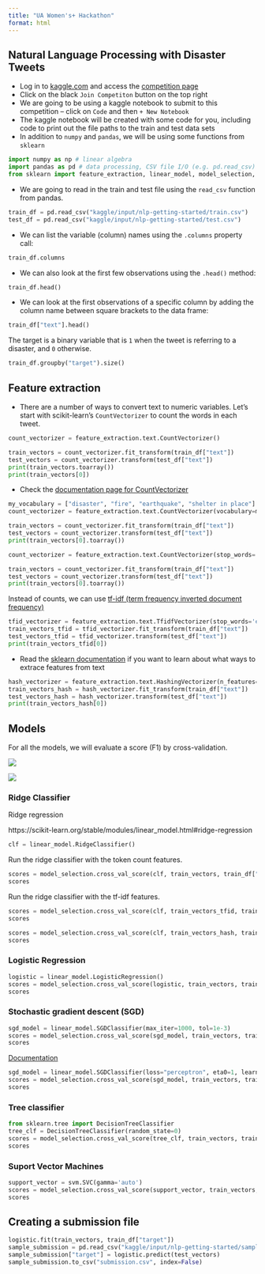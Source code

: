 ```yaml
---
title: "UA Women's+ Hackathon"
format: html
---
```


## Natural Language Processing with Disaster Tweets

* Log in to [kaggle.com](https://www.kaggle.com/) and access the [competition page](https://www.kaggle.com/competitions/nlp-getting-started/overview)
* Click on the black `Join Competiton` button on the top right
* We are going to be using a kaggle notebook to submit to this competition -- click on `Code` and then `+ New Notebook`
* The kaggle notebook will be created with some code for you, including code to print out the file paths to the train and test data sets
* In addition to `numpy` and `pandas`, we will be using some functions from `sklearn`

```python
import numpy as np # linear algebra
import pandas as pd # data processing, CSV file I/O (e.g. pd.read_csv)
from sklearn import feature_extraction, linear_model, model_selection, preprocessing, svm
```

* We are going to read in the train and test file using the `read_csv` function from pandas.

```python
train_df = pd.read_csv("kaggle/input/nlp-getting-started/train.csv")
test_df = pd.read_csv("kaggle/input/nlp-getting-started/test.csv")
```

* We can list the variable (column) names using the `.columns` property call:

```python
train_df.columns
```

* We can also look at the first few observations using the `.head()` method:

```python
train_df.head()
```

* We can look at the first observations of a specific column by adding the column name between square brackets to the data frame:

```python
train_df["text"].head()
```
The target is a binary variable that is `1` when the tweet is referring to a disaster, and `0` otherwise.

```python
train_df.groupby("target").size()
```


## Feature extraction

* There are a number of ways to convert text to numeric variables. Let's start with scikit-learn's `CountVectorizer` to count the words in each tweet.

```python
count_vectorizer = feature_extraction.text.CountVectorizer()
```

```python
train_vectors = count_vectorizer.fit_transform(train_df["text"])
test_vectors = count_vectorizer.transform(test_df["text"])
print(train_vectors.toarray())
print(train_vectors[0])
```


* Check the [documentation page for CountVectorizer](https://scikit-learn.org/stable/modules/generated/sklearn.feature_extraction.text.CountVectorizer.html)

```python
my_vocabulary = ["disaster", "fire", "earthquake", "shelter in place"]
count_vectorizer = feature_extraction.text.CountVectorizer(vocabulary=my_vocabulary)
```

```python
train_vectors = count_vectorizer.fit_transform(train_df["text"])
test_vectors = count_vectorizer.transform(test_df["text"])
print(train_vectors[0].toarray())
```

```python
count_vectorizer = feature_extraction.text.CountVectorizer(stop_words='english')
```

```python
train_vectors = count_vectorizer.fit_transform(train_df["text"])
test_vectors = count_vectorizer.transform(test_df["text"])
print(train_vectors[0].toarray())
```

Instead of counts, we can use [tf-idf (term frequency inverted document frequency)](https://www.tidytextmining.com/tfidf)

```python
tfid_vectorizer = feature_extraction.text.TfidfVectorizer(stop_words='english')
train_vectors_tfid = tfid_vectorizer.fit_transform(train_df["text"])
test_vectors_tfid = tfid_vectorizer.transform(test_df["text"])
print(train_vectors_tfid[0])
```

* Read the [sklearn documentation](https://scikit-learn.org/stable/modules/classes.html#module-sklearn.feature_extraction.text) if you want to learn about what ways to extrace features from text

```python
hash_vectorizer = feature_extraction.text.HashingVectorizer(n_features=2**4)
train_vectors_hash = hash_vectorizer.fit_transform(train_df["text"])
test_vectors_hash = hash_vectorizer.transform(test_df["text"])
print(train_vectors_hash[0])
```


## Models

For all the models, we will evaluate a score (F1) by cross-validation.

![](images/grid_search_cross_validation.png)

![](images/github-recovery-codes.png)

### Ridge Classifier

Ridge regression

https://scikit-learn.org/stable/modules/linear_model.html#ridge-regression

```python
clf = linear_model.RidgeClassifier()
```

Run the ridge classifier with the token count features.

```python
scores = model_selection.cross_val_score(clf, train_vectors, train_df["target"], cv=5, scoring="f1")
scores
```

Run the ridge classifier with the tf-idf features.

```python
scores = model_selection.cross_val_score(clf, train_vectors_tfid, train_df["target"], cv=5, scoring="f1")
scores
```

```python
scores = model_selection.cross_val_score(clf, train_vectors_hash, train_df["target"], cv=5, scoring="f1")
scores
```

### Logistic Regression

```python
logistic = linear_model.LogisticRegression()
scores = model_selection.cross_val_score(logistic, train_vectors, train_df["target"], cv=5, scoring="f1")
scores
```


### Stochastic gradient descent (SGD)

```python
sgd_model = linear_model.SGDClassifier(max_iter=1000, tol=1e-3)
scores = model_selection.cross_val_score(sgd_model, train_vectors, train_df["target"], cv=3, scoring="f1")
scores
```


[Documentation](https://scikit-learn.org/stable/modules/generated/sklearn.linear_model.SGDClassifier.html#sklearn.linear_model.SGDClassifier)

```python
sgd_model = linear_model.SGDClassifier(loss="perceptron", eta0=1, learning_rate="constant", penalty=None)
scores = model_selection.cross_val_score(sgd_model, train_vectors, train_df["target"], cv=3, scoring="f1")
scores
```


### Tree classifier

```python
from sklearn.tree import DecisionTreeClassifier
tree_clf = DecisionTreeClassifier(random_state=0)
scores = model_selection.cross_val_score(tree_clf, train_vectors, train_df["target"], cv=3, scoring="f1")
scores
```


### Suport Vector Machines

```python
support_vector = svm.SVC(gamma='auto')
scores = model_selection.cross_val_score(support_vector, train_vectors, train_df["target"], cv=2, scoring="f1")
scores
```

## Creating a submission file

```python
logistic.fit(train_vectors, train_df["target"])
sample_submission = pd.read_csv("kaggle/input/nlp-getting-started/sample_submission.csv")
sample_submission["target"] = logistic.predict(test_vectors)
sample_submission.to_csv("submission.csv", index=False)
```

